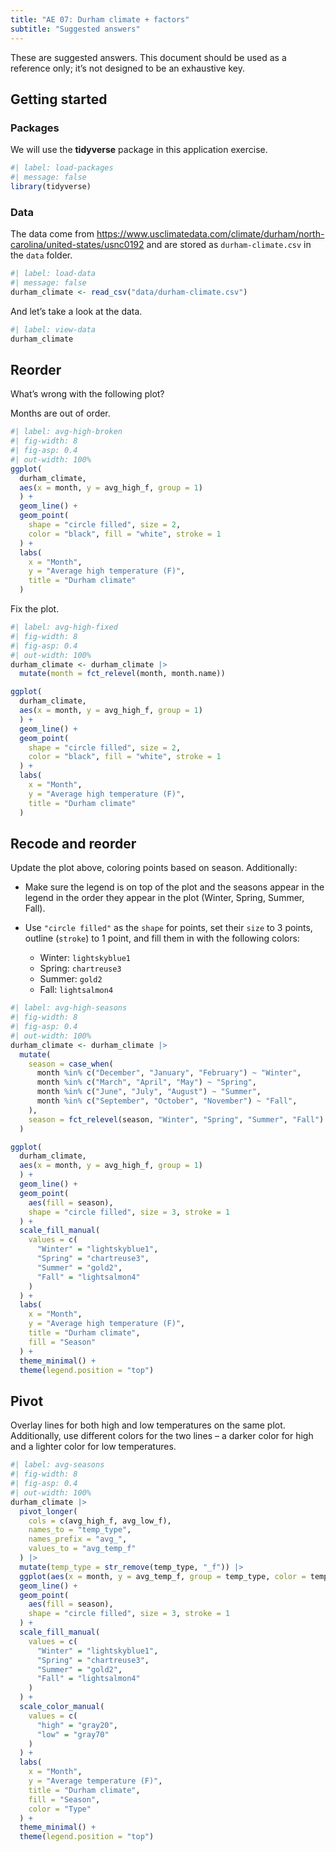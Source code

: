 ```yaml
---
title: "AE 07: Durham climate + factors"
subtitle: "Suggested answers"
---
```


::: callout-important
These are suggested answers. This document should be used as a reference only; it's not designed to be an exhaustive key.
:::

## Getting started

### Packages

We will use the **tidyverse** package in this application exercise.

```r
#| label: load-packages
#| message: false
library(tidyverse)
```

### Data

The data come from <https://www.usclimatedata.com/climate/durham/north-carolina/united-states/usnc0192> and are stored as `durham-climate.csv` in the `data` folder.

```r
#| label: load-data
#| message: false
durham_climate <- read_csv("data/durham-climate.csv")
```

And let's take a look at the data.

```r
#| label: view-data
durham_climate
```

## Reorder

What's wrong with the following plot?

Months are out of order.

```r
#| label: avg-high-broken
#| fig-width: 8
#| fig-asp: 0.4
#| out-width: 100%
ggplot(
  durham_climate, 
  aes(x = month, y = avg_high_f, group = 1)
  ) +
  geom_line() +
  geom_point(
    shape = "circle filled", size = 2,
    color = "black", fill = "white", stroke = 1
  ) +
  labs(
    x = "Month",
    y = "Average high temperature (F)",
    title = "Durham climate"
  )
```

Fix the plot.

```r
#| label: avg-high-fixed
#| fig-width: 8
#| fig-asp: 0.4
#| out-width: 100%
durham_climate <- durham_climate |>
  mutate(month = fct_relevel(month, month.name))

ggplot(
  durham_climate,
  aes(x = month, y = avg_high_f, group = 1)
  ) +
  geom_line() +
  geom_point(
    shape = "circle filled", size = 2,
    color = "black", fill = "white", stroke = 1
  ) +
  labs(
    x = "Month",
    y = "Average high temperature (F)",
    title = "Durham climate"
  )
```

## Recode and reorder

Update the plot above, coloring points based on season. Additionally:

-   Make sure the legend is on top of the plot and the seasons appear in the legend in the order they appear in the plot (Winter, Spring, Summer, Fall).

-   Use `"circle filled"` as the `shape` for points, set their `size` to 3 points, outline (`stroke`) to 1 point, and fill them in with the following colors:

    -   Winter: `lightskyblue1`
    -   Spring: `chartreuse3`
    -   Summer: `gold2`
    -   Fall: `lightsalmon4`

```r
#| label: avg-high-seasons
#| fig-width: 8
#| fig-asp: 0.4
#| out-width: 100%
durham_climate <- durham_climate |>
  mutate(
    season = case_when(
      month %in% c("December", "January", "February") ~ "Winter",
      month %in% c("March", "April", "May") ~ "Spring",
      month %in% c("June", "July", "August") ~ "Summer",
      month %in% c("September", "October", "November") ~ "Fall",
    ),
    season = fct_relevel(season, "Winter", "Spring", "Summer", "Fall")
  )

ggplot(
  durham_climate,
  aes(x = month, y = avg_high_f, group = 1)
  ) +
  geom_line() +
  geom_point(
    aes(fill = season),
    shape = "circle filled", size = 3, stroke = 1
  ) +
  scale_fill_manual(
    values = c(
      "Winter" = "lightskyblue1",
      "Spring" = "chartreuse3",
      "Summer" = "gold2",
      "Fall" = "lightsalmon4"
    )
  ) +
  labs(
    x = "Month",
    y = "Average high temperature (F)",
    title = "Durham climate",
    fill = "Season"
  ) +
  theme_minimal() +
  theme(legend.position = "top")
```

## Pivot

Overlay lines for both high and low temperatures on the same plot. Additionally, use different colors for the two lines – a darker color for high and a lighter color for low temperatures.

```r
#| label: avg-seasons
#| fig-width: 8
#| fig-asp: 0.4
#| out-width: 100%
durham_climate |>
  pivot_longer(
    cols = c(avg_high_f, avg_low_f),
    names_to = "temp_type",
    names_prefix = "avg_",
    values_to = "avg_temp_f"
  ) |>
  mutate(temp_type = str_remove(temp_type, "_f")) |>
  ggplot(aes(x = month, y = avg_temp_f, group = temp_type, color = temp_type)) +
  geom_line() +
  geom_point(
    aes(fill = season),
    shape = "circle filled", size = 3, stroke = 1
  ) +
  scale_fill_manual(
    values = c(
      "Winter" = "lightskyblue1",
      "Spring" = "chartreuse3",
      "Summer" = "gold2",
      "Fall" = "lightsalmon4"
    )
  ) +
  scale_color_manual(
    values = c(
      "high" = "gray20",
      "low" = "gray70"
    )
  ) +
  labs(
    x = "Month",
    y = "Average temperature (F)",
    title = "Durham climate",
    fill = "Season",
    color = "Type"
  ) +
  theme_minimal() +
  theme(legend.position = "top")
```
